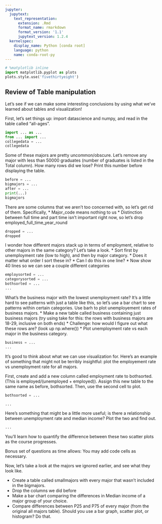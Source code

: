 ```yaml
---
jupyter:
  jupytext:
    text_representation:
      extension: .Rmd
      format_name: rmarkdown
      format_version: '1.1'
      jupytext_version: 1.2.4
  kernelspec:
    display_name: Python [conda root]
    language: python
    name: conda-root-py
---
```


```python
# %matplotlib inline
import matplotlib.pyplot as plots
plots.style.use('fivethirtyeight')
```

## Review of Table manipulation ##

Let's see if we can make some interesting conclusions by using what we've learned about tables and visualization!

First, let's set things up: import datascience and numpy, and read in the table called "all-ages".

```python
import ... as ...
from ... import ...
collegedata = ...
collegedata
```

Some of these majors are pretty uncommon/obscure. Let's remove any major with less than 50000 graduates (number of graduates is listed in the Total column). How many rows did we lose? Print this number before displaying the table.

```python
before = ...
bigmajors = ...
after = ...
print(...)
bigmajors
```

There are some columns that we aren't too concerned with, so let's get rid of them. Specifically,
 * Major_code means nothing to us
 * Distinction between full time and part time isn't important right now, so let's drop employed_full_time_year_round

```python
dropped = ...
dropped
```

I wonder how different majors stack up in terms of employment, relative to other majors in the same category? Let's take a look. 
* Sort first by unemployment rate (low to high), and then by major category.
     * Does it matter what order I sort these in?
     * Can I do this in one line?
* Now show 40 lines so we can see a couple different categories

```python
employsorted = ...
categorysorted = ...
bothsorted = ...
...
```

What's the business major with the lowest unemployment rate?
It's a little hard to see patterns with just a table like this, so let's use a bar chart to see patterns within certain categories. Use barh to plot unemployement rates of business majors.
* Make a new table called business containing just business majors (try using take for this: the rows with business majors are 18-29, inclusive on both ends)
    * Challenge: how would I figure out what these rows are? (look up np.where())
* Plot unemployment rate vs each major in the business category.

```python
business = ...
...
```

It's good to think about what we can use visualization for. Here's an example of something that might not be terribly insightful: plot the employement rate vs unemployment rate for all majors. 

First, create and add a new column called employment rate to bothsorted. (This is employed/(unemployed + employed)). Assign this new table to the same name as before, bothsorted. Then, use the second cell to plot. 

```python
bothsorted = ...
```

```python
...
```

Here's something that might be a little more useful; is there a relationship between unemployment rate and median income? Plot the two and find out.

```python
...
```

You'll learn how to quantify the difference between these two scatter plots as the course progresses.


Bonus set of questions as time allows:
You may add code cells as necessary.

Now, let's take a look at the majors we ignored earlier, and see what they look like. 

* Create a table called smallmajors with every major that wasn't included in the bigmajors. 
* Drop the columns we did before
* Make a bar chart comparing the differences in Median income of a major group of your choice. 
* Compare differences between P25 and P75 of every major (from the original all majors table). Should you use a bar graph, scatter plot, or histogram? Do that.

